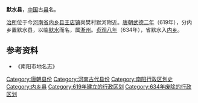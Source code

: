 {{coord|33.087989|N|111.95549|E|region:CN_type:city|display=title}}
'''默水县'''，[[中国|中国]]古[[县|县]]名。

[[治所|治所]]位于今[[河南省|河南省]][[内乡县|内乡县]][[王店镇|王店镇]]岗樊村默河附近。[[唐朝|唐朝]][[武德|武德二年]]（619年），分内乡置默水县，以临[[默水|默水]]而名，属[[淅州|淅州]]。[[貞觀_(唐朝)|贞观八年]]（634年），省默水入[[内乡县|内乡]]。

==参考资料==
*《南阳市地名志》

{{已废的南阳市古代行政区划}}
{{唐朝行政区划小作品}}
[[Category:唐朝县份|Category:唐朝县份]]
[[Category:河南古代县份|Category:河南古代县份]]
[[Category:南阳行政区划史|Category:南阳行政区划史]]
[[Category:内乡县|Category:内乡县]]
[[Category:619年建立的行政区划|Category:619年建立的行政区划]]
[[Category:634年废除的行政区划|Category:634年废除的行政区划]]